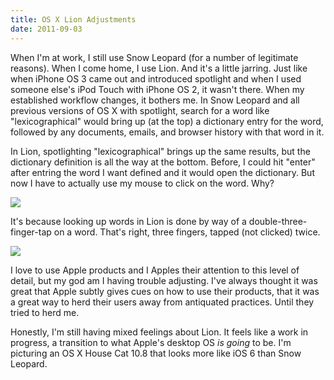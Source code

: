 ```yaml
---
title: OS X Lion Adjustments
date: 2011-09-03
---
```



When I'm at work, I still use Snow Leopard (for a number of legitimate reasons). When I come home, I use Lion. And it's a little jarring. Just like when iPhone OS 3 came out and introduced spotlight and when I used someone else's iPod Touch with iPhone OS 2, it wasn't there. When my established workflow changes, it bothers me. In Snow Leopard and all previous versions of OS X with spotlight, search for a word like "lexicographical" would bring up (at the top) a dictionary entry for the word, followed by any documents, emails, and browser history with that word in it.



In Lion, spotlighting "lexicographical" brings up the same results, but the dictionary definition is all the way at the bottom. Before, I could hit "enter" after entring the word I want defined and it would open the dictionary. But now I have to actually use my mouse to click on the word. Why?

 ![](./7D8C7B3EE0D5427C95F0289DE689DF30.png)

It's because looking up words in Lion is done by way of a double-three-finger-tap on a word. That's right, three fingers, tapped (not clicked) twice.

 ![](./70DF243AD07B4B9FB242E27633C6A7CC.png)

I love to use Apple products and I Apples their attention to this level of detail, but my god am I having trouble adjusting. I've always thought it was great that Apple subtly gives cues on how to use their products, that it was a great way to herd their users away from antiquated practices. Until they tried to herd me.

Honestly, I'm still having mixed feelings about Lion. It feels like a work in progress, a transition to what Apple's desktop OS _is going_ to be. I'm picturing an OS X House Cat 10.8 that looks more like iOS 6 than Snow Leopard.


  
